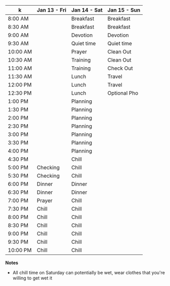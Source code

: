 | k        | Jan 13 - Fri | Jan 14 - Sat | Jan 15 - Sun |
| -------- | ------------ | ------------ | ------------ |
| 8:00 AM  |              | Breakfast    | Breakfast    |
| 8:30 AM  |              | Breakfast    | Breakfast    |
| 9:00 AM  |              | Devotion     | Devotion     |
| 9:30 AM  |              | Quiet time   | Quiet time   |
| 10:00 AM |              | Prayer       | Clean Out    |
| 10:30 AM |              | Training     | Clean Out    |
| 11:00 AM |              | Training     | Check Out    |
| 11:30 AM |              | Lunch        | Travel       |
| 12:00 PM |              | Lunch        | Travel       |
| 12:30 PM |              | Lunch        | Optional Pho |
| 1:00 PM  |              | Planning     |              |
| 1:30 PM  |              | Planning     |              |
| 2:00 PM  |              | Planning     |              |
| 2:30 PM  |              | Planning     |              |
| 3:00 PM  |              | Planning     |              |
| 3:30 PM  |              | Planning     |              |
| 4:00 PM  |              | Planning     |              |
| 4:30 PM  |              | Chill        |              |
| 5:00 PM  | Checking     | Chill        |              |
| 5:30 PM  | Checking     | Chill        |              |
| 6:00 PM  | Dinner       | Dinner       |              |
| 6:30 PM  | Dinner       | Dinner       |              |
| 7:00 PM  | Prayer       | Chill        |              |
| 7:30 PM  | Chill        | Chill        |              |
| 8:00 PM  | Chill        | Chill        |              |
| 8:30 PM  | Chill        | Chill        |              |
| 9:00 PM  | Chill        | Chill        |              |
| 9:30 PM  | Chill        | Chill        |              |
| 10:00 PM | Chill        | Chill        |              |

**Notes**

- All chill time on Saturday can potentially be wet, wear clothes that you're willing to get wet it
